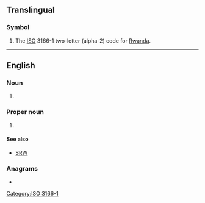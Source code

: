 {{also|rw|.rw}}
==Translingual==

===Symbol===
{{head|mul|symbol}}

# The [[ISO]] 3166-1 two-letter (alpha-2) code for [[Rwanda]].

[[Category:ISO 3166-1]]

----

==English==

===Noun===
{{en-noun}}

# {{lb|en|mathematics|probability}} {{initialism of|random walk|lang=en}}

===Proper noun===
{{en-proper noun}}

# {{lb|en|Internet}} {{initialism of|{{w|RationalWiki}}|lang=en}}

====See also====
* [[SRW]]

===Anagrams===
* {{anagrams|en|a=rw|WR}}